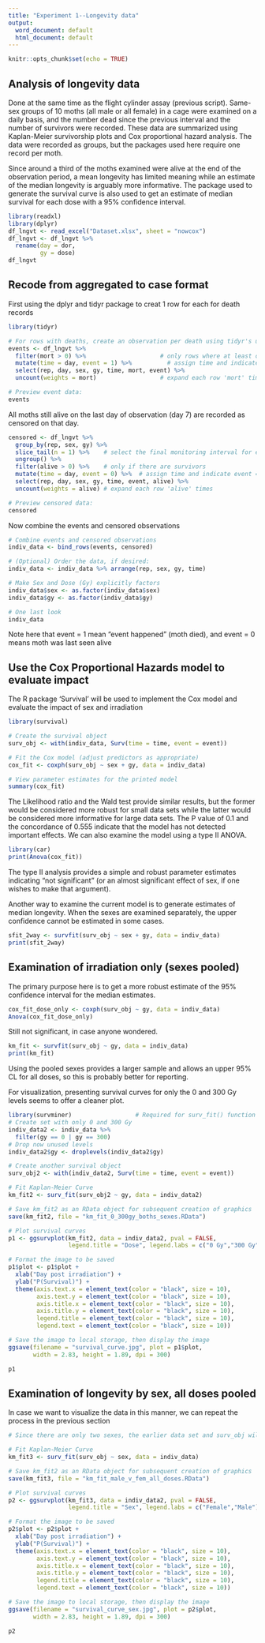 ```yaml
---
title: "Experiment 1--Longevity data"
output:
  word_document: default
  html_document: default
---
```


```r
knitr::opts_chunk$set(echo = TRUE)
```

## Analysis of longevity data

Done at the same time as the flight cylinder assay (previous script). Same-sex
groups of 10 moths (all male or all female) in a cage were examined on a daily
basis, and the number dead since the previous interval and the number of
survivors were recorded. These data are summarized using Kaplan-Meier 
survivorship plots and Cox proportional hazard analysis. The data were recorded
as groups, but the packages used here require one record per moth.

Since around a third of the moths examined were alive at the end of the 
observation period, a mean longevity has limited meaning while an estimate of
the median longevity is arguably more informative. The package used to 
generate the survival curve is also used to get an estimate of median survival
for each dose with a 95% confidence interval.


```r
library(readxl)
library(dplyr)
df_lngvt <- read_excel("Dataset.xlsx", sheet = "nowcox")
df_lngvt <- df_lngvt %>% 
  rename(day = dor,
         gy = dose)
df_lngvt
```

## Recode from aggregated to case format

First using the dplyr and tidyr package to creat 1 row for each for death records
```r
library(tidyr)

# For rows with deaths, create an observation per death using tidyr's uncount()
events <- df_lngvt %>%
  filter(mort > 0) %>%                     # only rows where at least one death occurred
  mutate(time = day, event = 1) %>%          # assign time and indicate event = 1 (death)
  select(rep, day, sex, gy, time, mort, event) %>% 
  uncount(weights = mort)                  # expand each row 'mort' times

# Preview event data:
events
```

All moths still alive on the last day of observation (day 7) are recorded as
censored on that day.
```r
censored <- df_lngvt %>%
  group_by(rep, sex, gy) %>%
  slice_tail(n = 1) %>%    # select the final monitoring interval for each group
  ungroup() %>% 
  filter(alive > 0) %>%    # only if there are survivors
  mutate(time = day, event = 0) %>%  # assign time and indicate event = 0 (censored)
  select(rep, day, sex, gy, time, event, alive) %>%
  uncount(weights = alive) # expand each row 'alive' times

# Preview censored data:
censored
```

Now combine the events and censored observations
```r
# Combine events and censored observations
indiv_data <- bind_rows(events, censored)

# (Optional) Order the data, if desired:
indiv_data <- indiv_data %>% arrange(rep, sex, gy, time)

# Make Sex and Dose (Gy) explicitly factors
indiv_data$sex <- as.factor(indiv_data$sex)
indiv_data$gy <- as.factor(indiv_data$gy)

# One last look
indiv_data
```

Note here that event = 1 mean "event happened" (moth died), and event = 0 means
moth was last seen alive

##  Use the Cox Proportional Hazards model to evaluate impact

The R package 'Survival' will be used to implement the Cox model and evaluate
the impact of sex and irradiation

```r
library(survival)

# Create the survival object
surv_obj <- with(indiv_data, Surv(time = time, event = event))

# Fit the Cox model (adjust predictors as appropriate)
cox_fit <- coxph(surv_obj ~ sex + gy, data = indiv_data)

# View parameter estimates for the printed model
summary(cox_fit)
```


The Likelihood ratio and the Wald test provide similar results, but the former
would be considered more robust for small data sets while the latter would be
considered more informative for large data sets. The P value of 0.1 and the 
concordance of 0.555 indicate that the model has not detected important effects.
We can also examine the model using a type II ANOVA.

```r
library(car)
print(Anova(cox_fit))
```
The type II analysis provides a simple and robust parameter estimates indicating
"not significant" (or an almost significant effect of sex, if one wishes to 
make that argument).

Another way to examine the current model is to generate estimates of median 
longevity. When the sexes are examined separately, the upper confidence 
cannot be estimated in some cases.
```r
sfit_2way <- survfit(surv_obj ~ sex + gy, data = indiv_data)
print(sfit_2way)
```

## Examination of irradiation only (sexes pooled)

The primary purpose here is to get a more robust estimate of the 95% confidence
interval for the median estimates.
```r
cox_fit_dose_only <- coxph(surv_obj ~ gy, data = indiv_data)
Anova(cox_fit_dose_only)
```
Still not significant, in case anyone wondered. 
```r
km_fit <- survfit(surv_obj ~ gy, data = indiv_data)
print(km_fit)
```
Using the pooled sexes provides a larger sample and allows an upper 95% CL
for all doses, so this is probably better for reporting.

For visualization, presenting survival curves for only the 0 and 300 Gy levels
seems to offer a cleaner plot.
```r
library(survminer)                  # Required for surv_fit() function
# Create set with only 0 and 300 Gy
indiv_data2 <- indiv_data %>% 
  filter(gy == 0 | gy == 300)
# Drop now unused levels
indiv_data2$gy <- droplevels(indiv_data2$gy)

# Create another survival object
surv_obj2 <- with(indiv_data2, Surv(time = time, event = event))

# Fit Kaplan-Meier Curve
km_fit2 <- surv_fit(surv_obj2 ~ gy, data = indiv_data2)

# Save km_fit2 as an RData object for subsequent creation of graphics
save(km_fit2, file = "km_fit_0_300gy_boths_sexes.RData")

# Plot survival curves
p1 <- ggsurvplot(km_fit2, data = indiv_data2, pval = FALSE,
                 legend.title = "Dose", legend.labs = c("0 Gy","300 Gy")) 

# Format the image to be saved
p1$plot <- p1$plot + 
  xlab("Day post irradiation") +
  ylab("P(Survival)") +
  theme(axis.text.x = element_text(color = "black", size = 10), 
        axis.text.y = element_text(color = "black", size = 10),
        axis.title.x = element_text(color = "black", size = 10),
        axis.title.y = element_text(color = "black", size = 10),
        legend.title = element_text(color = "black", size = 10),
        legend.text = element_text(color = "black", size = 10))

# Save the image to local storage, then display the image
ggsave(filename = "survival_curve.jpg", plot = p1$plot,
       width = 2.83, height = 1.89, dpi = 300)

p1
```

## Examination of longevity by sex, all doses pooled

In case we want to visualize the data in this manner, we can repeat the process
in the previous section
```r
# Since there are only two sexes, the earlier data set and surv_obj will work

# Fit Kaplan-Meier Curve
km_fit3 <- surv_fit(surv_obj ~ sex, data = indiv_data)

# Save km_fit2 as an RData object for subsequent creation of graphics
save(km_fit3, file = "km_fit_male_v_fem_all_doses.RData")

# Plot survival curves
p2 <- ggsurvplot(km_fit3, data = indiv_data2, pval = FALSE,
                 legend.title = "Sex", legend.labs = c("Female","Male")) 

# Format the image to be saved
p2$plot <- p2$plot + 
  xlab("Day post irradiation") +
  ylab("P(Survival)") +
  theme(axis.text.x = element_text(color = "black", size = 10), 
        axis.text.y = element_text(color = "black", size = 10),
        axis.title.x = element_text(color = "black", size = 10),
        axis.title.y = element_text(color = "black", size = 10),
        legend.title = element_text(color = "black", size = 10),
        legend.text = element_text(color = "black", size = 10))

# Save the image to local storage, then display the image
ggsave(filename = "survival_curve_sex.jpg", plot = p2$plot,
       width = 2.83, height = 1.89, dpi = 300)

p2



```


